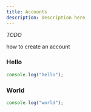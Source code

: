 ```yaml
---
title: Accounts
description: Description here
---
```



_TODO_

how to create an account

<Steps>
  
### Hello

```js
console.log("hello");
```

### World

```js
console.log("world");
```

</Steps>
